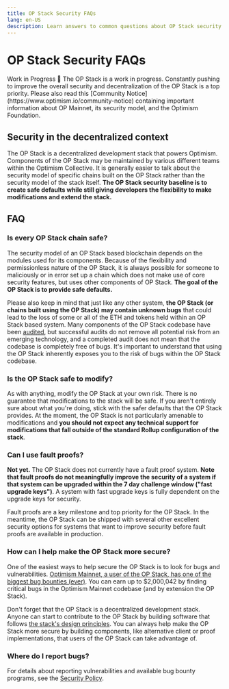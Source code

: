 ```yaml
---
title: OP Stack Security FAQs
lang: en-US
description: Learn answers to common questions about OP Stack security.
---
```



# OP Stack Security FAQs

<Callout type="warning">
  Work in Progress 🚧
  The OP Stack is a work in progress. Constantly pushing to improve the overall security and decentralization of the OP Stack is a top priority.
  Please also read this [Community Notice](https://www.optimism.io/community-notice) containing important information about OP Mainnet, its security model, and the Optimism Foundation.
</Callout>

## Security in the decentralized context

The OP Stack is a decentralized development stack that powers Optimism. Components of the OP Stack may be maintained by various different teams within the Optimism Collective. It is generally easier to talk about the security model of specific chains built on the OP Stack rather than the security model of the stack itself. **The OP Stack security baseline is to create safe defaults while still giving developers the flexibility to make modifications and extend the stack.**

## FAQ

### Is every OP Stack chain safe?

The security model of an OP Stack based blockchain depends on the modules used for its components. Because of the flexibility and permissionless nature of the OP Stack, it is always possible for someone to maliciously or in error set up a chain which does not make use of core security features, but uses other components of OP Stack. **The goal of the OP Stack is to provide safe defaults.**

Please also keep in mind that just like any other system, **the OP Stack (or chains built using the OP Stack) may contain unknown bugs**  that could lead to the loss of some or all of the ETH and tokens held within an OP Stack based system.
Many components of the OP Stack codebase have been [audited](https://github.com/ethereum-optimism/optimism/tree/v1.1.4/technical-documents/security-reviews), but successful audits do not remove all potential risk from an emerging technology, and a completed audit does not mean that the codebase is completely free of bugs.
It's important to understand that using the OP Stack inherently exposes you to the risk of bugs within the OP Stack codebase.

### Is the OP Stack safe to modify?

As with anything, modify the OP Stack at your own risk. There is no guarantee that modifications to the stack will be safe. If you aren't entirely sure about what you're doing, stick with the safer defaults that the OP Stack provides. At the moment, the OP Stack is not particularly amenable to modifications and **you should not expect any technical support for modifications that fall outside of the standard Rollup configuration of the stack**.

### Can I use fault proofs?

**Not yet.** The OP Stack does not currently have a fault proof system. **Note that fault proofs do not meaningfully improve the security of a system if that system can be upgraded within the 7 day challenge window ("fast upgrade keys")**. A system with fast upgrade keys is fully dependent on the upgrade keys for security.

Fault proofs are a key milestone and top priority for the OP Stack. In the meantime, the OP Stack can be shipped with several other excellent security options for systems that want to improve security before fault proofs are available in production.

### How can I help make the OP Stack more secure?

One of the easiest ways to help secure the OP Stack is to look for bugs and vulnerabilities. [Optimism Mainnet, a user of the OP Stack, has one of the biggest bug bounties (ever)](https://immunefi.com/bounty/optimism/). You can earn up to $2,000,042 by finding critical bugs in the Optimism Mainnet codebase (and by extension the OP Stack).

Don't forget that the OP Stack is a decentralized development stack. Anyone can start to contribute to the OP Stack by building software that follows [the stack's design principles](/stack/protocol/design-principles). You can always help make the OP Stack more secure by building components, like alternative client or proof implementations, that users of the OP Stack can take advantage of.

### Where do I report bugs?

For details about reporting vulnerabilities and available bug bounty programs, see the [Security Policy](/chain/security/security-policy).
